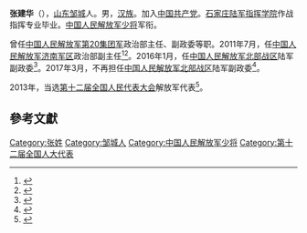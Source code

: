 '''张建华'''（{{bd|1956年|2月|}}），[[山东|山东]][[邹城|邹城]]人。男，[[汉族|汉族]]。加入[[中国共产党|中国共产党]]。[[石家庄陆军指挥学院|石家庄陆军指挥学院]]作战指挥专业毕业。[[中国人民解放军少将|中国人民解放军少将]]军衔。

曾任[[中国人民解放军第20集团军|中国人民解放军第20集团军]]政治部主任、副政委等职。2011年7月，任[[中国人民解放军济南军区|中国人民解放军济南军区]]政治部副主任<ref>{{cite news|title=济南军区政治部副主任张建华：盼两岸军队增强互信|url=http://www.vos.com.cn/news/2013-03/18/cms732304article.shtml|accessdate=2013-04-06|newspaper=海峡之声网|archive-date=2019-08-03|archive-url=https://web.archive.org/web/20190803073651/http://www.vos.com.cn/news/2013-03/18/cms732304article.shtml|dead-url=no}}</ref><ref>{{cite news|title=军队人大代表建议解放军应提早进行铸魂工程|url=http://military.china.com/news/568/20130307/17716173.html|accessdate=2013-04-06|newspaper=解放军报|deadurl=yes|archiveurl=https://web.archive.org/web/20160304202605/http://military.china.com/news/568/20130307/17716173.html|archivedate=2016年3月4日|df=}}</ref>。2016年1月，任[[中国人民解放军北部战区|中国人民解放军北部战区]]陆军副政委<ref>{{cite news|title=原济南军区政治部副主任张建华出任北部战区陆军副政委|url=http://www.thepaper.cn/newsDetail_forward_1439148|accessdate=2016-03-03|newspaper=澎湃新闻|archive-date=2019-07-31|archive-url=https://web.archive.org/web/20190731182754/http://www.thepaper.cn/newsDetail_forward_1439148|dead-url=no}}</ref>。2017年3月，不再担任[[中国人民解放军北部战区|中国人民解放军北部战区]]陆军副政委<ref>{{cite news|title=军队人大代表张建华少将不再担任北部战区陆军副政委|url=http://www.thepaper.cn/newsDetail_forward_1632304|accessdate=2017-03-05|newspaper=澎湃新闻|archive-url=https://web.archive.org/web/20170306034303/http://www.thepaper.cn/newsDetail_forward_1632304|archive-date=2017-03-06|dead-url=yes}}</ref>。

2013年，当选[[第十二届全国人民代表大会|第十二届全国人民代表大会]]解放军代表<ref>{{cite news|title=全国人大代表信息-张建华|url= http://210.82.31.1:8084/delegate/viewDelegate.action?dbid=122872|accessdate=2013-04-05|newspaper=全国人大网|archive-url=https://web.archive.org/web/20160307080639/http://www.npc.gov.cn/delegate/viewDelegate.action?dbid=122872|archive-date=2016-03-07|dead-url=yes}}</ref>。

==參考文獻==
{{reflist}}

[[Category:张姓|Category:张姓]]
[[Category:邹城人|Category:邹城人]]
[[Category:中国人民解放军少将|Category:中国人民解放军少将]]
[[Category:第十二届全国人大代表|Category:第十二届全国人大代表]]